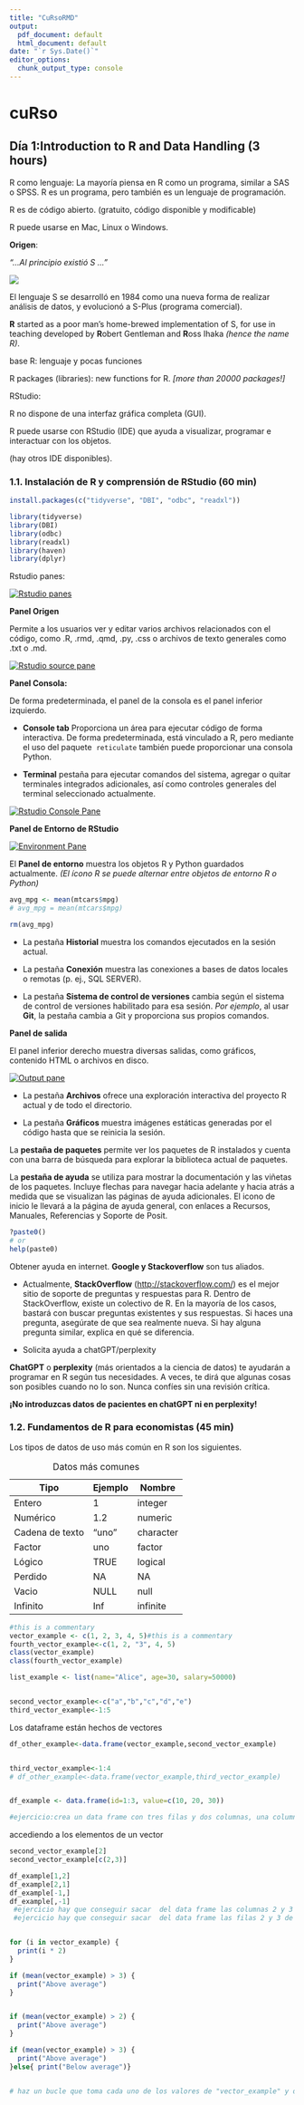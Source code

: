 ```yaml
---
title: "CuRsoRMD"
output:
  pdf_document: default
  html_document: default
date: "`r Sys.Date()`"
editor_options:
  chunk_output_type: console
---
```


# cuRso

## Día 1:Introduction to R and Data Handling (3 hours)

R como lenguaje: La mayoría piensa en R como un programa, similar a SAS o SPSS. R es un programa, pero también es un lenguaje de programación.

R es de código abierto. (gratuito, código disponible y modificable)

R puede usarse en Mac, Linux o Windows.

**Origen**:

*"...Al principio existió S ..."*

![](images/clipboard-2141352194.png)

El lenguaje S se desarrolló en 1984 como una nueva forma de realizar análisis de datos, y evolucionó a S-Plus (programa comercial).

**R** started as a poor man’s home-brewed implementation of S, for use in teaching developed by **R**obert Gentleman and **R**oss Ihaka *(hence the name R)*.

base R: lenguaje y pocas funciones

R packages (libraries): new functions for R. *[more than 20000 packages!]*

RStudio:

R no dispone de una interfaz gráfica completa (GUI).

R puede usarse con RStudio (IDE) que ayuda a visualizar, programar e interactuar con los objetos.

(hay otros IDE disponibles).

### 1.1. Instalación de R y comprensión de RStudio (60 min)

```r
install.packages(c("tidyverse", "DBI", "odbc", "readxl"))

```

```r
library(tidyverse)
library(DBI)
library(odbc)
library(readxl)
library(haven)
library(dplyr)
```

Rstudio panes:

[![Rstudio panes](https://docs.posit.co/ide/user/ide/guide/ui/images/rstudio-panes-labeled.jpeg)](https://docs.posit.co/ide/user/ide/guide/ui/ui-panes.html)

**Panel Origen**

Permite a los usuarios ver y editar varios archivos relacionados con el código, como .R, .rmd, .qmd, .py, .css o archivos de texto generales como .txt o .md. 

[![Rstudio source pane](images/clipboard-1282502614.png)](https://docs.posit.co/ide/user/ide/guide/ui/ui-panes.html)

**Panel Consola:**

De forma predeterminada, el panel de la consola es el panel inferior izquierdo.

-   **Console tab** Proporciona un área para ejecutar código de forma interactiva. De forma predeterminada, está vinculado a R, pero mediante el uso del paquete  `reticulate` también puede proporcionar una consola Python.

-   **Terminal** pestaña para ejecutar comandos del sistema, agregar o quitar terminales integrados adicionales, así como controles generales del terminal seleccionado actualmente.

[![Rstudio Console Pane](images/clipboard-969432192.png)](https://docs.posit.co/ide/user/ide/guide/ui/ui-panes.html)

**Panel de Entorno de RStudio**

[![Environment Pane](images/clipboard-791560457.png)](https://docs.posit.co/ide/user/ide/guide/ui/ui-panes.html)

El **Panel de entorno** muestra los objetos R y Python guardados actualmente. *(El ícono R se puede alternar entre objetos de entorno R o Python)*

```r
avg_mpg <- mean(mtcars$mpg)
# avg_mpg = mean(mtcars$mpg)
```

```r
rm(avg_mpg)

```

-   La pestaña **Historial** muestra los comandos ejecutados en la sesión actual.

-   La pestaña **Conexión** muestra las conexiones a bases de datos locales o remotas (p. ej., SQL SERVER).

-   La pestaña **Sistema de control de versiones** cambia según el sistema de control de versiones habilitado para esa sesión. *Por ejemplo*, al usar **Git**, la pestaña cambia a Git y proporciona sus propios comandos.

**Panel de salida**

El panel inferior derecho muestra diversas salidas, como gráficos, contenido HTML o archivos en disco.

[![Output pane](images/clipboard-933238753.png)](https://docs.posit.co/ide/user/ide/guide/ui/ui-panes.html)

-   La pestaña **Archivos** ofrece una exploración interactiva del proyecto R actual y de todo el directorio.

-   La pestaña **Gráficos** muestra imágenes estáticas generadas por el código hasta que se reinicia la sesión.

La **pestaña de paquetes** permite ver los paquetes de R instalados y cuenta con una barra de búsqueda para explorar la biblioteca actual de paquetes.

La **pestaña de ayuda** se utiliza para mostrar la documentación y las viñetas de los paquetes. Incluye flechas para navegar hacia adelante y hacia atrás a medida que se visualizan las páginas de ayuda adicionales. El icono de inicio le llevará a la página de ayuda general, con enlaces a Recursos, Manuales, Referencias y Soporte de Posit.

```r
?paste0()
# or
help(paste0)
```

Obtener ayuda en internet. **Google y Stackoverflow** son tus aliados.

-   Actualmente, **StackOverflow** (<http://stackoverflow.com/>) es el mejor sitio de soporte de preguntas y respuestas para R. Dentro de StackOverflow, existe un colectivo de R. En la mayoría de los casos, bastará con buscar preguntas existentes y sus respuestas. Si haces una pregunta, asegúrate de que sea realmente nueva. Si hay alguna pregunta similar, explica en qué se diferencia.

-   Solicita ayuda a chatGPT/perplexity

**ChatGPT** o **perplexity** (más orientados a la ciencia de datos) te ayudarán a programar en R según tus necesidades. A veces, te dirá que algunas cosas son posibles cuando no lo son. Nunca confíes sin una revisión crítica.

**¡No introduzcas datos de pacientes en chatGPT ni en perplexity!**

### 1.2. Fundamentos de R para economistas (45 min)

Los tipos de datos de uso más común en R son los siguientes.

| Tipo            | Ejemplo | Nombre    |
|-----------------|---------|-----------|
| Entero          | 1       | integer   |
| Numérico        | 1.2     | numeric   |
| Cadena de texto | "uno"   | character |
| Factor          | uno     | factor    |
| Lógico          | TRUE    | logical   |
| Perdido         | NA      | NA        |
| Vacio           | NULL    | null      |
| Infinito        | Inf     | infinite  |

: Datos más comunes

```r
#this is a commentary 
vector_example <- c(1, 2, 3, 4, 5)#this is a commentary
fourth_vector_example<-c(1, 2, "3", 4, 5)
class(vector_example)
class(fourth_vector_example)

list_example <- list(name="Alice", age=30, salary=50000)


second_vector_example<-c("a","b","c","d","e")
third_vector_example<-1:5

```

Los dataframe están hechos de vectores

```r
df_other_example<-data.frame(vector_example,second_vector_example)


third_vector_example<-1:4
# df_other_example<-data.frame(vector_example,third_vector_example)


df_example <- data.frame(id=1:3, value=c(10, 20, 30))

#ejercicio:crea un data frame con tres filas y dos columnas, una columna que se llame valor con tres variables numéricas y una columna que se llame nombre con los nombres de lucas pedro y Juan
```

accediendo a los elementos de un vector

```r
second_vector_example[2]
second_vector_example[c(2,3)]

df_example[1,2]
df_example[2,1]
df_example[-1,]
df_example[,-1]
 #ejercicio hay que conseguir sacar  del data frame las columnas 2 y 3 de la primera persona
 #ejercicio hay que conseguir sacar  del data frame las filas 2 y 3 de la primera columna



```

```r

for (i in vector_example) {
  print(i * 2)
}

if (mean(vector_example) > 3) {
  print("Above average")
}


if (mean(vector_example) > 2) {
  print("Above average")
}

if (mean(vector_example) > 3) {
  print("Above average")
}else{ print("Below average")}


# haz un bucle que toma cada uno de los valores de "vector_example" y devuelve el doble de ese elemento cunado el valor es mayor que tres y el negativo de ese elemento cuando el valor no es mayor de tres. 

```


